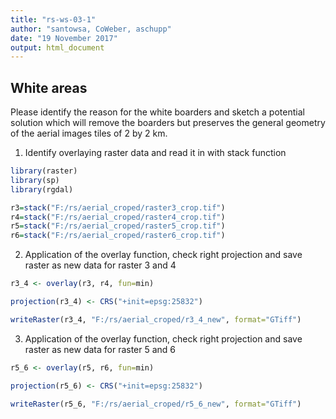 ```yaml
---
title: "rs-ws-03-1"
author: "santowsa, CoWeber, aschupp"
date: "19 November 2017"
output: html_document
---
```


## White areas
Please identify the reason for the white boarders and sketch a potential solution which will remove the boarders but preserves the general geometry of the aerial images tiles of 2 by 2 km.

1. Identify overlaying raster data and read it in with stack function

```r
library(raster)
library(sp)
library(rgdal)

r3=stack("F:/rs/aerial_croped/raster3_crop.tif")
r4=stack("F:/rs/aerial_croped/raster4_crop.tif")
r5=stack("F:/rs/aerial_croped/raster5_crop.tif")            
r6=stack("F:/rs/aerial_croped/raster6_crop.tif")
```
2. Application of the overlay function, check right projection and save raster as new data for raster 3 and 4 

```r
r3_4 <- overlay(r3, r4, fun=min)

projection(r3_4) <- CRS("+init=epsg:25832")

writeRaster(r3_4, "F:/rs/aerial_croped/r3_4_new", format="GTiff")
```
3. Application of the overlay function, check right projection and save raster as new data for raster 5 and 6 

```r
r5_6 <- overlay(r5, r6, fun=min)

projection(r5_6) <- CRS("+init=epsg:25832")

writeRaster(r5_6, "F:/rs/aerial_croped/r5_6_new", format="GTiff")
```

